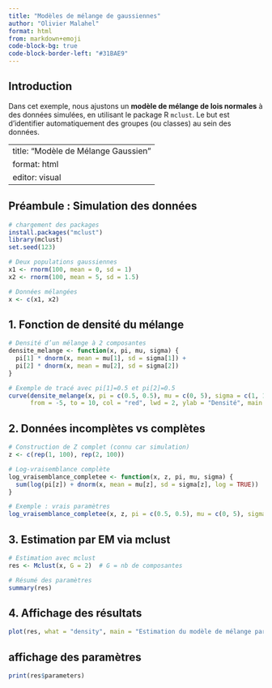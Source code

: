 ```yaml
---
title: "Modèles de mélange de gaussiennes"
author: "Olivier Malahel"
format: html
from: markdown+emoji
code-block-bg: true
code-block-border-left: "#31BAE9"
---
```


## Introduction

Dans cet exemple, nous ajustons un **modèle de mélange de lois normales** à des données simulées, en utilisant le package R `mclust`. Le but est d’identifier automatiquement des groupes (ou classes) au sein des données.

---
title: "Modèle de Mélange Gaussien"
format: html
editor: visual
---

## Préambule : Simulation des données 
```r
# chargement des packages
install.packages("mclust") 
library(mclust)
set.seed(123)

# Deux populations gaussiennes
x1 <- rnorm(100, mean = 0, sd = 1)
x2 <- rnorm(100, mean = 5, sd = 1.5)

# Données mélangées
x <- c(x1, x2)
```

## 1. Fonction de densité du mélange
```r
# Densité d’un mélange à 2 composantes
densite_melange <- function(x, pi, mu, sigma) {
  pi[1] * dnorm(x, mean = mu[1], sd = sigma[1]) +
  pi[2] * dnorm(x, mean = mu[2], sd = sigma[2])
}

# Exemple de tracé avec pi[1]=0.5 et pi[2]=0.5
curve(densite_melange(x, pi = c(0.5, 0.5), mu = c(0, 5), sigma = c(1, 1.5)),
      from = -5, to = 10, col = "red", lwd = 2, ylab = "Densité", main = "Densité du mélange")
```

## 2. Données incomplètes vs complètes
```r
# Construction de Z complet (connu car simulation)
z <- c(rep(1, 100), rep(2, 100))

# Log-vraisemblance complète
log_vraisemblance_completee <- function(x, z, pi, mu, sigma) {
  sum(log(pi[z]) + dnorm(x, mean = mu[z], sd = sigma[z], log = TRUE))
}

# Exemple : vrais paramètres
log_vraisemblance_completee(x, z, pi = c(0.5, 0.5), mu = c(0, 5), sigma = c(1, 1.5))
```

## 3. Estimation par EM via mclust

```r
# Estimation avec mclust
res <- Mclust(x, G = 2)  # G = nb de composantes

# Résumé des paramètres
summary(res)
```

## 4. Affichage des résultats

```r
plot(res, what = "density", main = "Estimation du modèle de mélange par EM")
```

## affichage des paramètres 

```r
print(res$parameters)
```